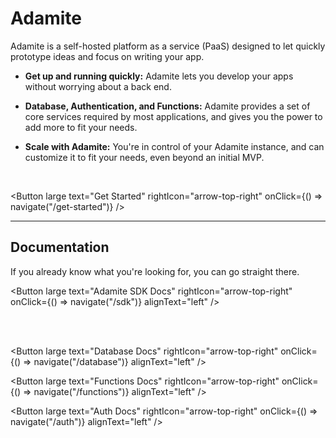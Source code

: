 
# Adamite

<span className="lead">
  Adamite is a self-hosted platform as a service (PaaS) designed to let quickly
  prototype ideas and focus on writing your app.
</span>

<section>

<div>

- **Get up and running quickly:** Adamite lets you develop your apps without worrying about a back end.

- **Database, Authentication, and Functions:** Adamite provides a set of core services required by most applications, and gives you the power to add more to fit your needs.

- **Scale with Adamite:** You're in control of your Adamite instance, and can customize it to fit your needs, even beyond an initial MVP.

<br />

<Button
  large
  text="Get Started"
  rightIcon="arrow-top-right"
  onClick={() => navigate("/get-started")}
/>

</div>

</section>

---

## Documentation

<section>

<div>

If you already know what you're looking for, you can go straight there.

<Button
  large
  text="Adamite SDK Docs"
  rightIcon="arrow-top-right"
  onClick={() => navigate("/sdk")}
  alignText="left"
/>

<br /><br />

<Button
  large
  text="Database Docs"
  rightIcon="arrow-top-right"
  onClick={() => navigate("/database")}
  alignText="left"
/>

<Button
  large
  text="Functions Docs"
  rightIcon="arrow-top-right"
  onClick={() => navigate("/functions")}
  alignText="left"
/>

<Button
  large
  text="Auth Docs"
  rightIcon="arrow-top-right"
  onClick={() => navigate("/auth")}
  alignText="left"
/>

</div>

</section>
